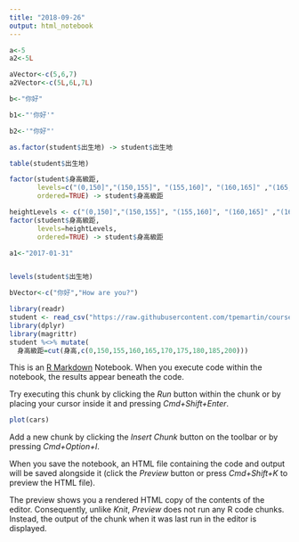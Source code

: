 ```yaml
---
title: "2018-09-26"
output: html_notebook
---
```

```r
a<-5
a2<-5L
```

```r
aVector<-c(5,6,7)
a2Vector<-c(5L,6L,7L)
```

```r
b<-"你好"
```

```r
b1<-"'你好'"
```

```r
b2<-'"你好"'
```

```r
as.factor(student$出生地) -> student$出生地
```

```r
table(student$出生地)
```

```r
factor(student$身高級距,
       levels=c("(0,150]","(150,155]", "(155,160]", "(160,165]" ,"(165,170]", "(170,175]" ,"(175,180]" ,"(180,185]", "(185,200]"),
       ordered=TRUE) -> student$身高級距
```

```r
heightLevels <- c("(0,150]","(150,155]", "(155,160]", "(160,165]" ,"(165,170]", "(170,175]" ,"(175,180]" ,"(180,185]", "(185,200]")
factor(student$身高級距,
       levels=heightLevels,
       ordered=TRUE) -> student$身高級距
```

```r
a1<-"2017-01-31"
```

```r

```

```r
levels(student$出生地)
```

```r
bVector<-c("你好","How are you?")
```

```r
library(readr)
student <- read_csv("https://raw.githubusercontent.com/tpemartin/course-107-1-programming-for-data-science/master/data/student.csv")
library(dplyr)
library(magrittr)
student %<>% mutate(
  身高級距=cut(身高,c(0,150,155,160,165,170,175,180,185,200)))
```

This is an [R Markdown](http://rmarkdown.rstudio.com) Notebook. When you execute code within the notebook, the results appear beneath the code. 

Try executing this chunk by clicking the *Run* button within the chunk or by placing your cursor inside it and pressing *Cmd+Shift+Enter*. 

```r
plot(cars)
```

Add a new chunk by clicking the *Insert Chunk* button on the toolbar or by pressing *Cmd+Option+I*.

When you save the notebook, an HTML file containing the code and output will be saved alongside it (click the *Preview* button or press *Cmd+Shift+K* to preview the HTML file). 

The preview shows you a rendered HTML copy of the contents of the editor. Consequently, unlike *Knit*, *Preview* does not run any R code chunks. Instead, the output of the chunk when it was last run in the editor is displayed.

